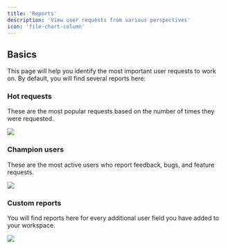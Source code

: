 ```yaml
---
title: 'Reports'
description: 'View user requests from various perspectives'
icon: 'file-chart-column'
---
```


## Basics

This page will help you identify the most important user requests to work on. 
By default, you will find several reports here:

### Hot requests

These are the most popular requests based on the number of times they were requested.

<Frame caption="Hot requests">
  <img src="/images/reports/hot.jpg" />
</Frame>

### Champion users

These are the most active users who report feedback, bugs, and feature requests.

<Frame caption="Champion users">
  <img src="/images/reports/champ.jpg" />
</Frame>

### Custom reports

You will find reports here for every additional user field you have added to your workspace.

<Frame caption="Custom reports">
  <img src="/images/reports/cust.jpg" />
</Frame>




